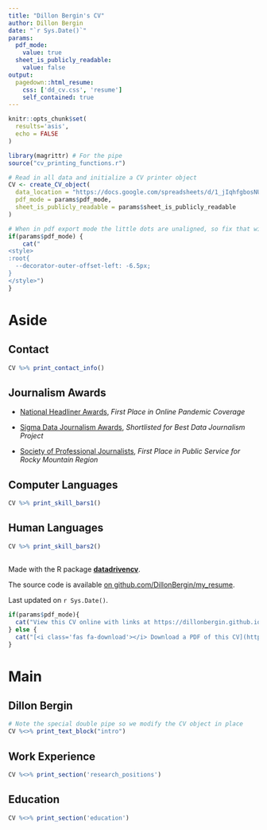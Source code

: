 ```yaml
---
title: "Dillon Bergin's CV"
author: Dillon Bergin
date: "`r Sys.Date()`"
params:
  pdf_mode:
    value: true
  sheet_is_publicly_readable:
    value: false
output:
  pagedown::html_resume:
    css: ['dd_cv.css', 'resume']
    self_contained: true
---
```


```r
knitr::opts_chunk$set(
  results='asis', 
  echo = FALSE
)

library(magrittr) # For the pipe
source("cv_printing_functions.r")

# Read in all data and initialize a CV printer object
CV <- create_CV_object(
  data_location = "https://docs.google.com/spreadsheets/d/1_jIqhfgbosNUrRqRKxi3Z7xMU4bFXyCV1kbFUH9d3Mk/edit?usp=sharing",  
  pdf_mode = params$pdf_mode,
  sheet_is_publicly_readable = params$sheet_is_publicly_readable
)

```


```r
# When in pdf export mode the little dots are unaligned, so fix that with some conditional CSS.
if(params$pdf_mode) {
    cat("
<style>
:root{
  --decorator-outer-offset-left: -6.5px;
}
</style>")
}
```


Aside
================================================================================
Contact {#contact}
--------------------------------------------------------------------------------

```r
CV %>% print_contact_info()
```

Journalism Awards {#awards}
--------------------------------------------------------------------------------
- [National Headliner Awards](https://www.muckrock.com/news/archives/2022/may/02/muckrock-wins-headliners/), *First Place in Online Pandemic Coverage*

- [Sigma Data Journalism Awards](https://brown.columbia.edu/uncounted-shortlisted-for-best-data-project-by-the-sigma-awards/), *Shortlisted for Best Data Journalism Project*

- [Society of Professional Journalists](https://twitter.com/SearchlightNM/status/1513993070735335425), *First Place in Public Service for Rocky Mountain Region*


Computer Languages {#skills1}
--------------------------------------------------------------------------------

```r
CV %>% print_skill_bars1()
```

Human Languages {#skills2}
--------------------------------------------------------------------------------

```r
CV %>% print_skill_bars2()

```


{#nothing}
--------------------------------------------------------------------------------
Made with the R package [**datadrivencv**](https://github.com/nstrayer/datadrivencv). 

The source code is available [on github.com/DillonBergin/my_resume](https://github.com/DillonBergin/my_resume).

Last updated on `r Sys.Date()`.

```r
if(params$pdf_mode){
  cat("View this CV online with links at https://dillonbergin.github.io/my_resume/")
} else {
  cat("[<i class='fas fa-download'></i> Download a PDF of this CV](https://dillonbergin.github.io/my_resume/dillon_bergin_resume.pdf")
}
```

Main
================================================================================

Dillon Bergin {#title}
--------------------------------------------------------------------------------

```r
# Note the special double pipe so we modify the CV object in place
CV %<>% print_text_block("intro") 
```

Work Experience {data-icon=newspaper data-concise=true}
--------------------------------------------------------------------------------

```r
CV %<>% print_section('research_positions')
```



Education {data-icon=graduation-cap data-concise=true}
--------------------------------------------------------------------------------

```r
CV %<>% print_section('education')
```





